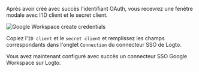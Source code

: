 
Après avoir créé avec succès l'identifiant OAuth, vous recevrez une fenêtre modale avec l'ID client et le secret client.

<img src={googleWorkspaceCreateCredentialsImage} alt="Google Workspace create credentials" />

Copiez l'`ID client` et le `secret client` et remplissez les champs correspondants dans l'onglet `Connection` du connecteur SSO de Logto.

Vous avez maintenant configuré avec succès un connecteur SSO Google Workspace sur Logto.
